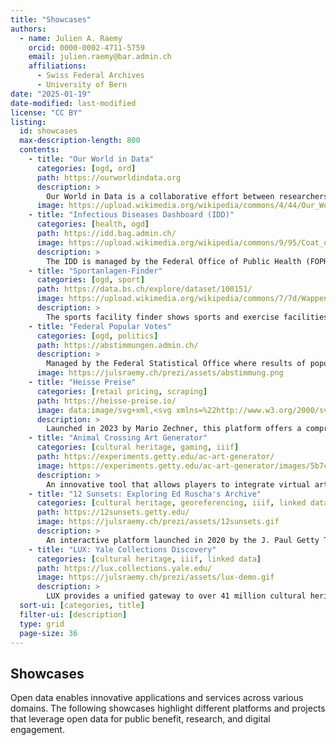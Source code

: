 ---
title: "Showcases"
authors: 
  - name: Julien A. Raemy
    orcid: 0000-0002-4711-5759
    email: julien.raemy@bar.admin.ch
    affiliations:
      - Swiss Federal Archives
      - University of Bern
date: "2025-01-19"
date-modified: last-modified 
license: "CC BY"
listing:
  id: showcases
  max-description-length: 800
  contents:
    - title: "Our World in Data"
      categories: [ogd, ord]
      path: https://ourworldindata.org
      description: >
        Our World in Data is a collaborative effort between researchers at the University of Oxford and the non-profit organisation Global Change Data Lab (GCDL). It is a comprehensive online resource that presents empirical research and data on a wide array of global issues, focusing on large-scale problems like poverty, disease, hunger, climate change, war, existential risks, and inequality. The platform aims to provide accessible, comprehensible, and transparent data to inform readers about the state of the world and to support informed decision-making.
      image: https://upload.wikimedia.org/wikipedia/commons/4/44/Our_World_in_Data_logo.png
    - title: "Infectious Diseases Dashboard (IDD)"
      categories: [health, ogd]
      path: https://idd.bag.admin.ch/
      image: https://upload.wikimedia.org/wikipedia/commons/9/95/Coat_of_arms_of_Switzerland.svg
      description: >
        The IDD is managed by the Federal Office of Public Health (FOPH). The IDD provides information on cases of infection and illness in Switzerland and the Principality of Liechtenstein caused by various pathogens.
    - title: "Sportanlagen-Finder"
      categories: [ogd, sport]
      path: https://data.bs.ch/explore/dataset/100151/
      image: https://upload.wikimedia.org/wikipedia/commons/7/7d/Wappen_Basel-Stadt_matt.svg
      description: >
        The sports facility finder shows sports and exercise facilities operated by the canton of Basel-Stadt as well as all cantonal sports facilities outside the cantonal and national borders. The dataset also lists cantonal premises that are used and rented for sports activities.
    - title: "Federal Popular Votes"
      categories: [ogd, politics]
      path: https://abstimmungen.admin.ch/
      description: >
        Managed by the Federal Statistical Office where results of popular votes in Switzerland are continuously updated.
      image: https://julsraemy.ch/prezi/assets/abstimmung.png
    - title: "Heisse Preise"
      categories: [retail pricing, scraping]
      path: https://heisse-preise.io/
      image: data:image/svg+xml,<svg xmlns=%22http://www.w3.org/2000/svg%22 viewBox=%2210 0 100 100%22><text y=%22.90em%22 font-size=%2290%22>🔥</text></svg>
      description: >
        Launched in 2023 by Mario Zechner, this platform offers a comprehensive comparison of food prices across various supermarkets in Austria, tracking and analysing price trends over time.
    - title: "Animal Crossing Art Generator"
      categories: [cultural heritage, gaming, iiif]
      path: https://experiments.getty.edu/ac-art-generator/
      image: https://experiments.getty.edu/ac-art-generator/images/5b7c44a1c1a3be9cbaff64f179db814c.jpg
      description: >
        An innovative tool that allows players to integrate virtual art into the Animal Crossing: New Horizons game. It enables users to turn any image from the Getty Museum's open-access collection (as well as any IIIF-compliant images) into in-game artwork. 
    - title: "12 Sunsets: Exploring Ed Ruscha's Archive"
      categories: [cultural heritage, georeferencing, iiif, linked data]
      path: https://12sunsets.getty.edu/
      image: https://julsraemy.ch/prezi/assets/12sunsets.gif
      description: >
        An interactive platform launched in 2020 by the J. Paul Getty Trust to explore Sunset Boulevard through 60 years of Ed Ruscha’s photography (1965–2007). The 65,000 images are IIIF-compliant and linked to the Getty Research Institute.
    - title: "LUX: Yale Collections Discovery"
      categories: [cultural heritage, iiif, linked data]
      path: https://lux.collections.yale.edu/
      image: https://julsraemy.ch/prezi/assets/lux-demo.gif
      description: >
        LUX provides a unified gateway to over 41 million cultural heritage resources from the Yale University Library, Yale Center for British Art, Yale Peabody Museum, and Yale University Art Gallery. It is built on open standards such as Linked Art, IIIF, and W3C Activity Streams.
  sort-ui: [categories, title]      
  filter-ui: [description]
  type: grid
  page-size: 36
---

## Showcases

Open data enables innovative applications and services across various domains. The following showcases highlight different platforms and projects that leverage open data for public benefit, research, and digital engagement.

::: {#showcases}
:::
